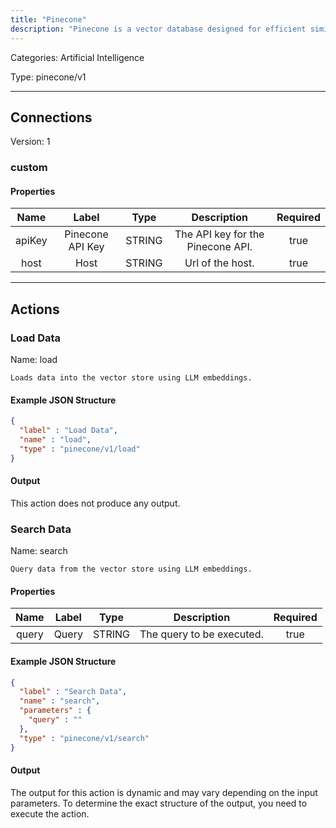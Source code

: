 ```yaml
---
title: "Pinecone"
description: "Pinecone is a vector database designed for efficient similarity search and storage of high-dimensional data, commonly used in machine learning and AI applications."
---
```



Categories: Artificial Intelligence


Type: pinecone/v1

<hr />



## Connections

Version: 1


### custom

#### Properties

|      Name       |      Label     |     Type     |     Description     | Required |
|:---------------:|:--------------:|:------------:|:-------------------:|:--------:|
| apiKey | Pinecone API Key | STRING | The API key for the Pinecone API. | true |
| host | Host | STRING | Url of the host. | true |





<hr />


## Actions


### Load Data
Name: load

`Loads data into the vector store using LLM embeddings.`

#### Example JSON Structure
```json
{
  "label" : "Load Data",
  "name" : "load",
  "type" : "pinecone/v1/load"
}
```

#### Output

This action does not produce any output.




### Search Data
Name: search

`Query data from the vector store using LLM embeddings.`

#### Properties

|      Name       |      Label     |     Type     |     Description     | Required |
|:---------------:|:--------------:|:------------:|:-------------------:|:--------:|
| query | Query | STRING | The query to be executed. | true |

#### Example JSON Structure
```json
{
  "label" : "Search Data",
  "name" : "search",
  "parameters" : {
    "query" : ""
  },
  "type" : "pinecone/v1/search"
}
```

#### Output

The output for this action is dynamic and may vary depending on the input parameters. To determine the exact structure of the output, you need to execute the action.






